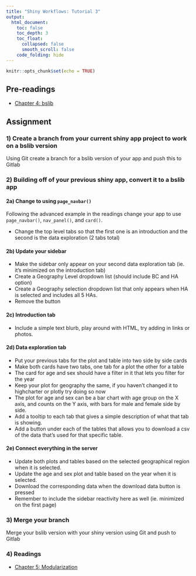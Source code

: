 ```yaml
---
title: "Shiny Workflows: Tutorial 3"
output: 
  html_document:
    toc: false
    toc_depth: 3
    toc_float:
      collapsed: false
      smooth_scroll: false
    code_folding: hide
---
```


```r
knitr::opts_chunk$set(echo = TRUE)
```

## Pre-readings

- [Chapter 4: bslib](https://b-klaver.github.io/shinyWorkflows/bslib.html)

## Assignment

### 1) Create a branch from your current shiny app project to work on a bslib version

Using Git create a branch for a bslib version of your app and push this to Gitlab

### 2) Building off of your previous shiny app, convert it to a bslib app

#### 2a) Change to using `page_navbar()`

Following the advanced example in the readings change your app to use `page_navbar()`, `nav_panel()`, and `card()`.

- Change the top level tabs so that the first one is an introduction and the second is the data exploration (2 tabs total)

#### 2b) Update your sidebar

- Make the sidebar only appear on your second data exploration tab (ie. it's minimized on the introduction tab)
- Create a Geography Level dropdown list (should include BC and HA option)
- Create a Geography selection dropdown list that only appears when HA is selected and includes all 5 HAs.
- Remove the button

#### 2c) Introduction tab

- Include a simple text blurb, play around with HTML, try adding in links or photos.

#### 2d) Data exploration tab

- Put your previous tabs for the plot and table into two side by side cards
- Make both cards have two tabs, one tab for a plot the other for a table
- The card for age and sex should have a filter in it that lets you filter for the year
- Keep your plot for geography the same, if you haven't changed it to highcharter or plotly try doing so now
- The plot for age and sex can be a bar chart with age group on the X axis, and counts on the Y axis, with bars for male and female side by side.
- Add a tooltip to each tab that gives a simple description of what that tab is showing.
- Add a button under each of the tables that allows you to download a csv of the data that's used for that specific table.

#### 2e) Connect everything in the server

- Update both plots and tables based on the selected geographical region when it is selected.
- Update the age and sex plot and table based on the year when it is selected.
- Download the corresponding data when the download data button is pressed
- Remember to include the sidebar reactivity here as well (ie. minimized on the first page)

### 3) Merge your branch

Merge your bslib version with your shiny version using Git and push to Gitlab

### 4) Readings

- [Chapter 5: Modularization](https://b-klaver.github.io/shinyWorkflows/modularization.html)

